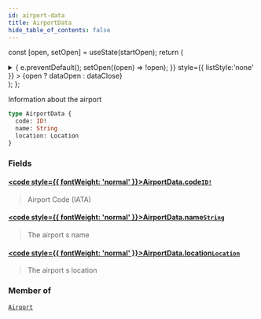 ```yaml
---
id: airport-data
title: AirportData
hide_table_of_contents: false
---
```






const [open, setOpen] = useState(startOpen);
return (
<details {...(open ? { open: true } : {})} className="details" style={{ border:'none', boxShadow:'none', background:'var(--ifm-background-color)' }}>
<summary
onClick={(e) => {
e.preventDefault();
setOpen((open) => !open);
}}
style={{ listStyle:'none' }} >
{open ? dataOpen : dataClose}
</summary>
{open && children}
</details>
);
};

Information about the airport

```graphql
type AirportData {
  code: ID!
  name: String
  location: Location
}
```

### Fields

#### [<code style={{ fontWeight: 'normal' }}>AirportData.<b>code</b></code>](#)<Bullet />[`ID!`](/api/scalars/id) <Badge class="badge badge--secondary" text="non-null"/> <Badge class="badge badge--secondary" text="scalar"/>

> Airport Code (IATA)

#### [<code style={{ fontWeight: 'normal' }}>AirportData.<b>name</b></code>](#)<Bullet />[`String`](/api/scalars/string) <Badge class="badge badge--secondary" text="scalar"/>

> The airport s name

#### [<code style={{ fontWeight: 'normal' }}>AirportData.<b>location</b></code>](#)<Bullet />[`Location`](/api/objects/location) <Badge class="badge badge--secondary" text="object"/>

> The airport s location

### Member of

[`Airport`](/api/objects/airport) <Badge class="badge badge--secondary" text="object"/>
